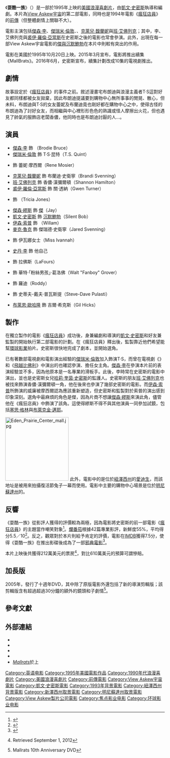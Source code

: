 {{noteTA
|G1=Show
|G2=Movie
}}
{{Infobox film
| name = 耍酷一族
| original_name = {{lang|en|''Mallrats''}}
| image = Mallrats Poster.jpg
| alt = 
| caption = 電影海報
| director = [[凱文·史密斯|凱文·史密斯]]
| producer = {{Plainlist|
* {{le|西恩·丹尼爾|Sean Daniel}}
* {{le|詹姆斯·傑克|James Jacks}}
* {{le|史考特·摩西爾|Scott Mosier}}
}}
| writer = 凱文·史密斯
| starring = {{Plainlist|
* [[傑森·李|傑森·李]]
* [[傑瑞米·倫敦|傑瑞米·倫敦]]
* {{le|香儂·陶荷提|Shannen Doherty}}
* [[克萊兒·馥蘭妮|克萊兒·馥蘭妮]]
* [[班·艾佛列克|班·艾佛列克]]
* [[麥克·魯克|麥克·魯克]]
}}
| cinematography = {{le|戴夫·克萊因 (攝影師)|Dave Klein (cinematographer)|戴夫·克萊因}}
| music = {{le|伊拉·紐伯|Ira Newborn}}
| editing = 保羅·迪克森
| studio = {{Plainlist|
* Alphaville
* {{le|View Askew製片公司|View Askew Productions}}
}}
| distributor = {{le|格萊梅製片公司|Gramercy Pictures}}
| released = {{Film date|1995|10|20|美國}}
| runtime = 94分鐘
| country = 美國
| language = 英語
| budget = 610萬美元
| gross = 212萬美元<ref name="mojo"/>
| preceded_by = 
| followed_by = 
| cn_name = 耍酷一族
| hk_name = 商場、情人、老鼠
| tw_name = 耍酷一族
}}
《'''耍酷一族'''》（{{lang-en|''Mallrats''}}）是一部於1995年上映的[[美國|美國]][[浪漫喜劇|浪漫喜劇片]]，由[[凱文·史密斯|凱文·史密斯]]執導和編劇。本片為[[View_Askew宇宙|View Askew宇宙]]的第二部電影，同時也是1994年電影《[[瘋狂店員|瘋狂店員]]》的[[前傳|前傳]]（但整體劇情上關聯不大）。

電影主演包括[[傑森·李|傑森·李]]、[[傑瑞米·倫敦|傑瑞米·倫敦]]、{{le|香儂·陶荷提|Shannen Doherty}}、[[克萊兒·馥蘭妮|克萊兒·馥蘭妮]]與[[班·艾佛列克|班·艾佛列克]]；其中，李、艾佛列克與[[裘伊·羅倫·亞當斯|裘伊·羅倫·亞當斯]]在史密斯之後的電影也常會參演。此外，出現在每一部View Askew宇宙電影的[[傑與沉默鮑勃|傑與沉默鮑勃]]在本片中則較有突出的作用。

電影在美國於1995年10月20日上映。2015年3月宣布，電影將推出續集《MallBrats》。2016年6月，史密斯宣布，續集計劃改成10集的電視劇推出。

== 劇情 ==
故事設定於《[[瘋狂店員|瘋狂店員]]》的事件之前。敘述漫畫宅布朗迪與浪漫主義者T·S這對好友都同樣都被女友拋棄，因此布朗迪提議要到購物中心無所事事的閒晃、散心，但未料，布朗迪與T·S的女友蕾妮及布蘭迪竟也剛好都在購物中心之中，使得古怪的布朗迪為了討好女友，而相繼與中心裡形形色色的熟識或怪人摩擦出火花，但也遇見了帥氣的服飾店老闆香儂，他同時也是布朗迪討厭的人...。

== 演員 ==
* [[傑森·李|傑森·李]] 飾 {{le|View Askew宇宙角色列表|List of View Askewniverse characters|布朗迪·布魯斯}}（Brodie Bruce）
* [[傑瑞米·倫敦|傑瑞米·倫敦]] 飾 T·S·昆特（T.S. Quint）
* {{le|香儂·陶荷提|Shannen Doherty}} 飾 蕾妮·摩西爾（Rene Mosier）
* [[克萊兒·馥蘭妮|克萊兒·馥蘭妮]] 飾 布蘭迪·史衛寧（Brandi Svenning）
* [[班·艾佛列克|班·艾佛列克]] 飾 香儂·漢彌爾頓（Shannon Hamilton）
* [[裘伊·羅倫·亞當斯|裘伊·羅倫·亞當斯]] 飾 關·透納（Gwen Turner）
* {{le|芮妮·韓佛瑞|Renee Humphrey}} 飾 {{le|View Askew宇宙角色列表|List of View Askewniverse characters|翠莎·瓊斯}}（Tricia Jones）
* [[傑森·繆斯|傑森·繆斯]] 飾 [[傑與沉默鮑勃|傑]]（Jay）
* [[凱文·史密斯|凱文·史密斯]] 飾 [[傑與沉默鮑勃|沉默鮑勃]]（Silent Bob）
* [[伊森·索普|伊森·索普]] 飾 {{le|View Askew宇宙角色列表|List of View Askewniverse characters|威廉}}（Willam）
* [[麥克·魯克|麥克·魯克]] 飾 傑瑞德·史衛寧（Jared Svenning）
* {{le|普莉西拉·巴恩斯|Priscilla Barnes}} 飾 伊瓦娜女士（Miss Ivannah）
* [[史丹·李|史丹·李]] 飾 他自己
* {{le|史文-歐爾·托爾森|Sven-Ole Thorsen}} 飾 拉佛斯（LaFours）
* {{le|華特·弗拉納根|Walt Flanagan}} 飾 華特·「粉絲男孩」·葛洛佛（Walt "Fanboy" Grover）
* {{le|史考特·摩西爾|Scott Mosier}} 飾 羅迪（Roddy）
* {{le|布萊恩·強森 (作家)|Bryan Johnson (comic book writer)|布萊恩·強森}} 飾 史蒂夫-戴夫·普瓦斯提（Steve-Dave Pulasti）
* [[布萊恩·歐哈隆|布萊恩·歐哈隆]] 飾 吉爾·希克斯（Gil Hicks）

== 製作 ==
在獨立製作的電影《[[瘋狂店員|瘋狂店員]]》成功後，身兼編劇和導演的[[凱文·史密斯|凱文·史密斯]]和好友兼監製的{{le|史考特·摩西爾|Scott Mosier}}開始執行第二部電影的計劃。在《瘋狂店員》釋出後，監製{{le|詹姆斯·傑克|James Jacks}}靠近他們希望能幫[[環球影業|環球影業]]拍片。史密斯很快地完成了劇本，並開始選角。

已有著數部電視劇和電影演出經驗的[[傑瑞米·倫敦|傑瑞米·倫敦]]加入飾演T·S，而曾在電視劇《{{le|草原小屋 (電視劇)|Little House on the Prairie (TV series)|草原小屋}}》和《[[飛越比佛利|飛越比佛利]]》中演出的{{le|香儂·陶荷提|Shannen Doherty}}也確認參演、擔任女主角。[[傑森·李|傑森·李]]在參演本片前的表演經驗並不多，因為他原本是一名專業的滑板手。此後，李時常在史密斯的電影中演出，並也是史密斯女兒[[哈莉·奎茵·史密斯|哈莉·奎茵·史密斯]]的監護人。史密斯的朋友[[班·艾佛列克|班·艾佛列克]]也被找來飾演香儂·漢彌爾頓一角，他在後來也參演了幾部史密斯的電影。而[[伊森·索普|伊森·索普]]所飾演的威廉被摩西爾認為應該重新塑造，但史密斯和監製對於索普的演出感到印象深刻。選角中最麻煩的角色是傑，因為片商不想讓[[傑森·繆斯|傑森·繆斯]]來演此角，儘管他在《瘋狂店員》中飾演了該角。這使得繆斯不得不與其他演員一同參加試鏡，包括[[塞思·格林|塞思·格林]]與[[布萊克金·邁耶|布萊克金·邁耶]]。

[[File:Eden_Prairie_Center_mall.jpg|200px]]
此外，電影中的{{le|門洛公園購物中心|Menlo Park Mall}}是位於[[紐澤西州|紐澤西州]]的[[愛迪生_(紐澤西州)|愛迪生]]，而該地址是被用來拍攝復活節兔子一幕而使用。電影中主要的購物中心場景是位於[[明尼蘇達州|明尼蘇達州]]{{le|伊甸草原 (明尼蘇達州)|Eden Prairie, Minnesota|伊甸草原}}的{{le|伊甸草原中心|Eden Prairie Center}}。

== 反響 ==
《耍酷一族》從影評人獲得的評價較為兩極，因為電影將史密斯的前一部電影《[[瘋狂店員|瘋狂店員]]》的主題當作嘲笑對象<ref>{{cite news|title= Mallrats' No Match for Ultra-Low-Budget 'Clerks|work= LA Times|date= 1995-10-20|url= http://articles.latimes.com/1995-10-20/entertainment/ca-59005_1_clerks-mallrats-movie|accessdate= 2010-08-24|first= Kenneth|last= Turan|archive-date= 2011-03-02|archive-url= https://web.archive.org/web/20110302135140/http://articles.latimes.com/1995-10-20/entertainment/ca-59005_1_clerks-mallrats-movie|dead-url= no}}</ref>。[[爛番茄|爛番茄]]根據42篇專業影評，新鮮度55%，平均得分5.5／10<ref>{{cite web|title=Mallrats (1995)|url=http://www.rottentomatoes.com/m/mallrats/|publisher=[[Rotten_Tomatoes|Rotten Tomatoes]]|accessdate=2014-01-23}}</ref>。反之，觀眾對於本片則給予肯定的評價，電影在[[IMDB|IMDB]]獲得7.5分，使得《耍酷一族》在推出影碟後成為了一部[[邪典電影|邪典電影]]<ref>{{cite web|last=Vasconcellos |first=Eduardo |authorlink= |coauthors= |title='Mallrats' cult phenomenon |work= |publisher=[[The_Daily_Titan|The Daily Titan]] |date=2005-10-13 |url=http://www.dailytitan.com/news/2005/10/13/TheBuzzflashbackFavorites/mallrats.Cult.Phenomenon-1539806.shtml |doi= |accessdate=2008-08-28 }}{{dead link|date=June 2016|bot=medic}}{{cbignore|bot=medic}}</ref>。

本片上映後共獲得212萬美元的票房<ref name="mojo">{{mojo title|mallrats}} Retrieved September 1, 2012</ref>，對比610萬美元的預算可謂慘賠。

== 加長版 ==
2005年，發行了十週年DVD，其中除了原版電影外還包括了新的導演剪輯版；該剪輯版含有超過超過30分鐘的額外的鏡頭和子劇情<ref>Mallrats 10th Anniversary DVD</ref>。

== 參考文獻 ==
{{Reflist|30em}}

== 外部連結 ==
* {{IMDb title|0113749}}
* {{mojo title|mallrats}}
* {{douban}}
* {{rotten-tomatoes|mallrats}}
* [http://www.viewaskew.com/mallrats/ ''Mallrats'']於{{le|View Askew製片公司|View Askew Productions}}上

{{Kevin Smith}}
{{DEFAULTSORT:Mallrats}}
[[Category:英语电影|Category:英语电影]]
[[Category:1995年美國電影作品|Category:1995年美國電影作品]]
[[Category:1990年代浪漫喜劇片|Category:1990年代浪漫喜劇片]]
[[Category:美國浪漫喜劇片|Category:美國浪漫喜劇片]]
[[Category:前傳電影|Category:前傳電影]]
[[Category:View_Askew宇宙電影|Category:View Askew宇宙電影]]
[[Category:凱文·史密斯電影|Category:凱文·史密斯電影]]
[[Category:1993年背景電影|Category:1993年背景電影]]
[[Category:紐澤西州背景電影|Category:紐澤西州背景電影]]
[[Category:新澤西州取景電影|Category:新澤西州取景電影]]
[[Category:明尼蘇達州取景電影|Category:明尼蘇達州取景電影]]
[[Category:View_Askew製片公司電影|Category:View Askew製片公司電影]]
[[Category:焦点影业电影|Category:焦点影业电影]]
[[Category:环球影业电影|Category:环球影业电影]]